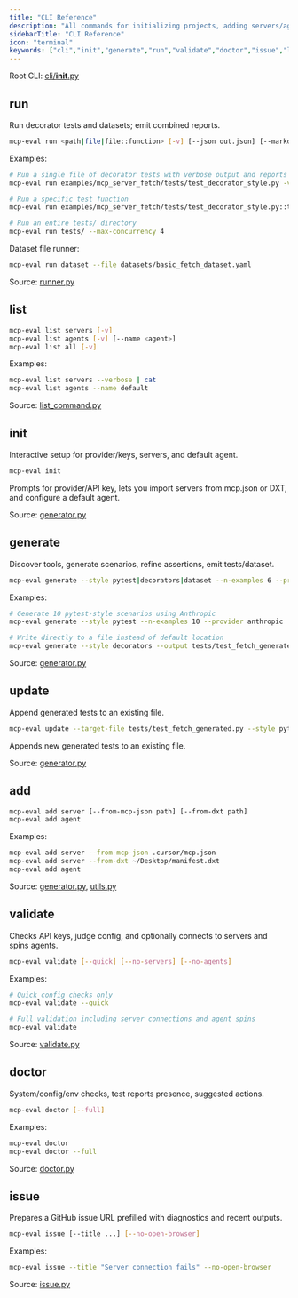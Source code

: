 ```yaml
---
title: "CLI Reference"
description: "All commands for initializing projects, adding servers/agents, generating tests, running, validating, and diagnosing."
sidebarTitle: "CLI Reference"
icon: "terminal"
keywords: ["cli","init","generate","run","validate","doctor","issue","list","add"]
---
```


Root CLI: [cli/__init__.py](../src/mcp_eval/cli/__init__.py)

## run

Run decorator tests and datasets; emit combined reports.

```bash
mcp-eval run <path|file|file::function> [-v] [--json out.json] [--markdown out.md] [--html out.html] [--max-concurrency N]
```

Examples:

```bash
# Run a single file of decorator tests with verbose output and reports
mcp-eval run examples/mcp_server_fetch/tests/test_decorator_style.py -v --json results.json --markdown results.md --html results.html

# Run a specific test function
mcp-eval run examples/mcp_server_fetch/tests/test_decorator_style.py::test_basic_fetch_decorator

# Run an entire tests/ directory
mcp-eval run tests/ --max-concurrency 4
```

Dataset file runner:

```bash
mcp-eval run dataset --file datasets/basic_fetch_dataset.yaml
```

Source: [runner.py](../src/mcp_eval/runner.py)

## list

```bash
mcp-eval list servers [-v]
mcp-eval list agents [-v] [--name <agent>]
mcp-eval list all [-v]
```

Examples:

```bash
mcp-eval list servers --verbose | cat
mcp-eval list agents --name default
```

Source: [list_command.py](../src/mcp_eval/cli/list_command.py)

## init

Interactive setup for provider/keys, servers, and default agent.

```bash
mcp-eval init
```

Prompts for provider/API key, lets you import servers from mcp.json or DXT, and configure a default agent.

Source: [generator.py](../src/mcp_eval/cli/generator.py)

## generate

Discover tools, generate scenarios, refine assertions, emit tests/dataset.

```bash
mcp-eval generate --style pytest|decorators|dataset --n-examples 6 --provider anthropic [--model ...] [--output file]
```

Examples:

```bash
# Generate 10 pytest-style scenarios using Anthropic
mcp-eval generate --style pytest --n-examples 10 --provider anthropic

# Write directly to a file instead of default location
mcp-eval generate --style decorators --output tests/test_fetch_generated.py
```

Source: [generator.py](../src/mcp_eval/cli/generator.py)

## update

Append generated tests to an existing file.

```bash
mcp-eval update --target-file tests/test_fetch_generated.py --style pytest --n-examples 4
```

Appends new generated tests to an existing file.

Source: [generator.py](../src/mcp_eval/cli/generator.py)

## add

```bash
mcp-eval add server [--from-mcp-json path] [--from-dxt path]
mcp-eval add agent
```

Examples:

```bash
mcp-eval add server --from-mcp-json .cursor/mcp.json
mcp-eval add server --from-dxt ~/Desktop/manifest.dxt
mcp-eval add agent
```

Source: [generator.py](../src/mcp_eval/cli/generator.py), [utils.py](../src/mcp_eval/cli/utils.py)

## validate

Checks API keys, judge config, and optionally connects to servers and spins agents.

```bash
mcp-eval validate [--quick] [--no-servers] [--no-agents]
```

Examples:

```bash
# Quick config checks only
mcp-eval validate --quick

# Full validation including server connections and agent spins
mcp-eval validate
```

Source: [validate.py](../src/mcp_eval/cli/validate.py)

## doctor

System/config/env checks, test reports presence, suggested actions.

```bash
mcp-eval doctor [--full]
```

Examples:

```bash
mcp-eval doctor
mcp-eval doctor --full
```

Source: [doctor.py](../src/mcp_eval/cli/doctor.py)

## issue

Prepares a GitHub issue URL prefilled with diagnostics and recent outputs.

```bash
mcp-eval issue [--title ...] [--no-open-browser]
```

Examples:

```bash
mcp-eval issue --title "Server connection fails" --no-open-browser
```

Source: [issue.py](../src/mcp_eval/cli/issue.py)

<!-- TODO: Add screen captures of `mcp-eval list servers`, `mcp-eval run` summaries, and a PR comment with embedded report. -->


